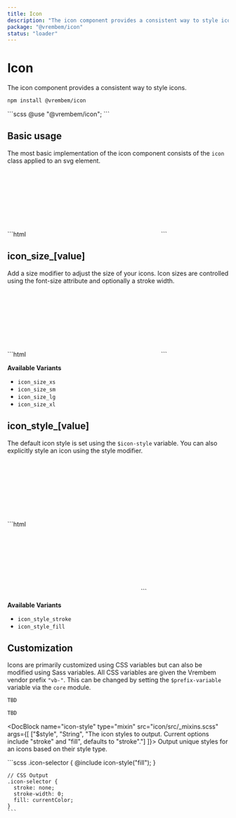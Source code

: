 ```yaml
---
title: Icon
description: "The icon component provides a consistent way to style icons."
package: "@vrembem/icon"
status: "loader"
---
```



# Icon

The icon component provides a consistent way to style icons.

```sh
npm install @vrembem/icon
```

<CodeExample lang="scss">
  ```scss
  @use "@vrembem/icon";
  ```
</CodeExample>

## Basic usage

The most basic implementation of the icon component consists of the `icon` class applied to an svg element.

<CodeExample>
  <div slot="output" class="level level_gap_xl">
    <Icon name="anchor" />
    <Icon name="arrow-left" />
    <Icon name="arrow-right" />
    <Icon name="arrow-up" />
    <Icon name="arrow-down" />
    <Icon name="clipboard" />
    <Icon name="clock" />
    <Icon name="download-cloud" />
  </div>
  ```html
  <svg class="icon" role="img">...</svg>
  ```
</CodeExample>

## icon_size_[value]

Add a size modifier to adjust the size of your icons. Icon sizes are controlled using the font-size attribute and optionally a stroke width.

<CodeExample>
  <div slot="output" class="level level_gap_xl">
    <Icon name="anchor" iconClass="icon_size_xs" />
    <Icon name="anchor" iconClass="icon_size_sm" />
    <Icon name="anchor" />
    <Icon name="anchor" iconClass="icon_size_lg" />
    <Icon name="anchor" iconClass="icon_size_xl" />
  </div>
  ```html
  <svg class="icon icon_size_sm" role="img">...</svg>
  ```
</CodeExample>

**Available Variants**

- `icon_size_xs`
- `icon_size_sm`
- `icon_size_lg`
- `icon_size_xl`

## icon_style_[value]

The default icon style is set using the `$icon-style` variable. You can also explicitly style an icon using the style modifier.

<CodeExample>
  <div slot="output" class="level level_gap_xl">
    <Icon name="heart" iconClass="icon_style_stroke" />
    <Icon name="heart" iconClass="icon_style_fill" />
  </div>
  ```html
  <svg class="icon icon_style_stroke" role="img">...</svg>
  <svg class="icon icon_style_fill" role="img">...</svg>
  ```
</CodeExample>

**Available Variants**

- `icon_style_stroke`
- `icon_style_fill`

## Customization

Icons are primarily customized using CSS variables but can also be modified using Sass variables. All CSS variables are given the Vrembem vendor prefix `"vb-"`. This can be changed by setting the `$prefix-variable` variable via the `core` module.

<DocBlock name="CSS Variables" src="icon/src/_root.scss">

  ```scss
  TBD
  ```
</DocBlock>

<DocBlock name="SCSS Variables" src="icon/src/_variables.scss">

  ```scss
  TBD
  ```
</DocBlock>

<DocBlock name="icon-style" type="mixin" src="icon/src/_mixins.scss" args={[
  ["$style", "String", "The icon styles to output. Current options include \"stroke\" and \"fill\", defaults to \"stroke\"."]
]}>
  Output unique styles for an icons based on their style type.

  <div slot="example">
    ```scss
    .icon-selector {
      @include icon-style("fill");
    }

    // CSS Output
    .icon-selector {
      stroke: none;
      stroke-width: 0;
      fill: currentColor;
    }
    ```
  </div>
</DocBlock>
